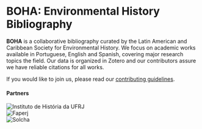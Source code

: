 
# BOHA: Environmental History Bibliography

**BOHA** is a collaborative bibliography curated by the
Latin American and Caribbean Society for Environmental History.
We focus on academic works available in Portuguese, English and Spanish,
covering major research topics the field. Our data is organized in Zotero
and our contributors assure we have reliable citations for all works.

If you would like to join us, please read our [contributing guidelines](/contribute).

#### Partners

<div className="flex mt-4 space-x-4">
<div>
<Image src="/logo-ih.png" alt="Instituto de História da UFRJ" width={160} height={35} />
</div>
<div>
<Image src="/logo-faperj.jpeg" alt="Faperj" width={120} height={35} />
</div>
<div>
<Image src="/logo-solcha.png" alt="Solcha" width={170} height={35} />
</div>
</div>